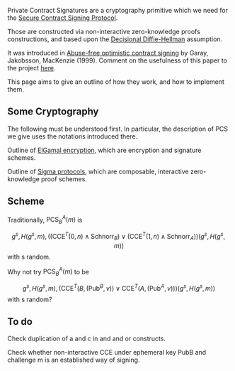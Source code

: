 Private Contract Signatures are a cryptography primitive which we need for the [[Secure Contract Signing Protocol]].

Those are constructed via non-interactive zero-knowledge proofs constructions, and based upon the [http://en.wikipedia.org/wiki/Decisional_Diffie%E2%80%93Hellman_assumption Decisional Diffie-Hellman] assumption.

It was introduced in [http://citeseerx.ist.psu.edu/viewdoc/summary?doi=10.1.1.118.4142 Abuse-free optimistic contract signing] by Garay, Jakobsson, MacKenzie (1999).
Comment on the usefulness of this paper to the project [[GarayJakobssonMackenzie|here]]. 

This page aims to give an outline of how they work, and how to implement them.

== Some Cryptography ==

The following must be understood first. In particular, the description of PCS we give uses the notations introduced there.

Outline of [[ElGamalSchnorr|ElGamal encryption]], which are encryption and signature schemes.

Outline of [[Sigma_Protocols|Sigma protocols]], which are composable, interactive zero-knowledge proof schemes.

== Scheme ==


Traditionally, <math>\textrm{PCS}_B^A(m)</math> is
:<math>g^s,H(g^s,m),\left((\textrm{CCE}^T(0,n)\wedge\textrm{Schnorr}_B)\vee(\textrm{CCE}^T(1,n)\wedge\textrm{Schnorr}_A)\right)(g^s,H(g^s,m))</math>
with s random.

Why not try <math>\textrm{PCS}_B^A(m)</math> to be
:<math>g^s,H(g^s,m),
\left(\textrm{CCE}^T(B,(\textrm{Pub}^B,v))\vee\textrm{CCE}^T(A,(\textrm{Pub}^A,v))\right)(g^s,H(g^s,m))
</math>
with s random?


== To do ==

Check duplication of a and c in and and or constructs.

Check whether non-interactive CCE under ephemeral key PubB and challenge m is an established way of signing.
